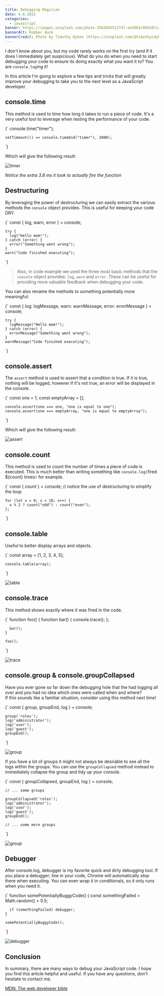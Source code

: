 ```yaml
---
title: Debugging Magician
date: 4.8.2022
categories:
  - javascript
banner: https://images.unsplash.com/photo-1582845512747-e42001c95638?ixlib=rb-1.2.1&ixid=MnwxMjA3fDB8MHxwaG90by1wYWdlfHx8fGVufDB8fHx8&auto=format&fit=crop&w=1740&q=80
bannerAlt: Rubber duck
bannerCredit: Photo by Timothy Dykes (https://unsplash.com/@timothycdykes)
---
```


I don't know about you, but my code rarely works on the first try (and if it does I immediately get suspicious). What do you do when you need to start debugging your code to ensure its doing exactly what you want it to? You are `console.log`ing it!

In this article I'm going to explore a few tips and tricks that will greatly improve your debugging to take you to the next level as a JavaScript developer.

## console.time

This method is used to time how long it takes to run a piece of code. It's a very useful tool to leverage when testing the performance of your code.

<SyntaxHighlighter language="typescript">
  {`
    console.time("timer");
    
    setTimeout(() => console.timeEnd("timer"), 2000);
  `}
</SyntaxHighlighter>

Which will give the following result:

![timer](/images/article/timer.png)

_Notice the extra 3.8 ms it took to actually fire the function_

## Destructuring

By leveraging the power of destructuring we can easily extract the various methods the `console` object provides. This is useful for keeping your code DRY.

<SyntaxHighlighter language="typescript">
  {`
    const { log, warn, error } = console;
    
    try {
      log("Hello mom!");
    } catch (error) {
      error("Something went wrong");
    }
    warn("Code finished executing");
  `}
</SyntaxHighlighter>

> Also, in code example we used the three most basic methods that the `console` object provides: `log`, `warn` and `error`. These can be useful for providing more valuable feedback when debugging your code.

You can also rename the methods to something potentially more meaningful:

<SyntaxHighlighter language="typescript">
  {`
    const { log: logMessage, warn: warnMessage, error: errorMessage } = console;
    
    try {
      logMessage("Hello mom!");
    } catch (error) {
      errorMessage("Something went wrong");
    }
    warnMessage("Code finished executing");
  `}
</SyntaxHighlighter>

## console.assert

The `assert` method is used to assert that a condition is true. If it is true, nothing will be logged, however if it's not true, an error will be displayed in the console.

<SyntaxHighlighter language="typescript">
  {`
    const one = 1;
    const emptyArray = [];
  
    console.assert(one === one, "one is equal to one");
    console.assert(one === emptyArray, "one is equal to emptyArray");
  `}
</SyntaxHighlighter>

Which will give the following result:

![assert](/images/article/assert.png)

## console.count

This method is used to count the number of times a piece of code is executed. This is much better than writing something like `console.log(`fired ${count} times`)` for example.

<SyntaxHighlighter language="typescript">
  {`
    const { count } = console; // notice the use of destructuring to simplify the loop
    
    for (let x = 0; x < 10; x++) {
      x % 2 ? count("odd") : count("even");
    };
  `}
</SyntaxHighlighter>

## console.table

Useful to better display arrays and objects.

<SyntaxHighlighter language="typescript">
  {`
    const array = [1, 2, 3, 4, 5];
    
    console.table(array);
  `}
</SyntaxHighlighter>

![table](/images/article/table.png)

## console.trace

This method shows exactly where it was fired in the code.

<SyntaxHighlighter language="typescript">
  {`
    function foo() {
      function bar() {
        console.trace();
      };
      
      bar();
    }
    
    foo();
  `}
</SyntaxHighlighter>

![trace](/images/article/trace.png)

## console.group & console.groupCollapsed

Have you ever gone so far down the debugging hole that the had logging all over and you had no idea which ones were called when and where?  
If this sounds like a familiar situation, consider using this method next time!

<SyntaxHighlighter language="typescript">
  {`
    const { group, groupEnd, log } = console; 
  
    group('roles');
    log('administrator');
    log('user');
    log('guest');
    groupEnd();
  `}
</SyntaxHighlighter>

![group](/images/article/group.png)

If you have a lot of groups it might not always be desirable to see all the logs within the groups.
You can use the `groupCollapsed` method instead to immediately collapse the group and tidy up your console.

<SyntaxHighlighter language="typescript">
  {`
    const { groupCollapsed, groupEnd, log } = console; 
  
    // ... some groups
    
    groupCollapsed('roles');
    log('administrator');
    log('user');
    log('guest');
    groupEnd();
    
    // ... some more groups
  `}
</SyntaxHighlighter>

![group](/images/article/groupCollapsed.png)

## Debugger

After console.log, debugger is my favorite quick and dirty debugging tool.
If you place a debugger; line in your code, Chrome will automatically stop there when executing.
You can even wrap it in conditionals, so it only runs when you need it.

<SyntaxHighlighter language="typescript">
  {`
    function somePotentiallyBuggyCode() {
      const somethingFailed = Math.random() > 0.5;
      
      if (somethingFailed) debugger;
    }
    
    somePotentiallyBuggyCode();
  `}
</SyntaxHighlighter>

![debugger](/images/article/debugger.png)

## Conclusion

In summary, there are many ways to debug your JavaScript code. I hope you find this article helpful and useful. If you have any questions, don't hesitate to contact me.

[MDN: The web developer bible](https://developer.mozilla.org/en-US/)
